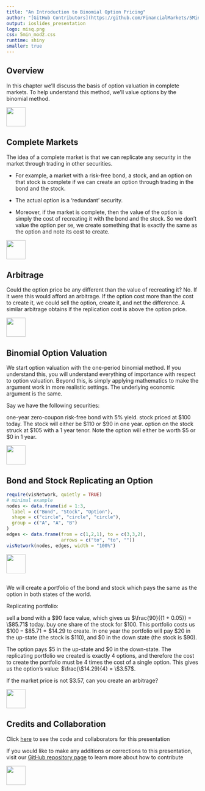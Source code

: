 ```yaml
---
title: "An Introduction to Binomial Option Pricing"
author: "[GitHub Contributors](https://github.com/FinancialMarkets/5MinuteFinance/graphs/contributors)"
output: ioslides_presentation
logo: misq.png
css: 5min_mod2.css
runtime: shiny
smaller: true
---
```


<!-- much of the text and code in the presentation was first written here:  https://github.com/Matt-Brigida/investments/blob/master/chapter2.Rmd -->

## Overview

In this chapter we'll discuss the basis of option valuation in complete markets. To help understand this method, we'll value options by the binomial method.


<div class="MIfooter"><img src="mi.png" style="height:50px;"></div> 


## Complete Markets

The idea of a complete market is that we can replicate any security in the market through trading in other securities. 

-  For example, a market with a risk-free bond, a stock, and an option on that stock is complete if we can create an option through trading in the bond and the stock. 
  
-  The actual option is a 'redundant' security.

- Moreover, if the market is complete, then the value of the option is simply the cost of recreating it with the bond and the stock. So we don't value the option per se, we create something that is exactly the same as the option and note its cost to create.

<div class="MIfooter"><img src="mi.png" style="height:50px;"></div> 

## Arbitrage 

Could the option price be any different than the value of recreating it? No. If it were this would afford an arbitrage. If the option cost more than the cost to create it, we could sell the option, create it, and net the difference. A similar arbitrage obtains if the replication cost is above the option price.


<div class="MIfooter"><img src="mi.png" style="height:50px;"></div> 

## Binomial Option Valuation

We start option valuation with the one-period binomial method. If you understand this, you will understand everything of importance with respect to option valuation. Beyond this, is simply applying mathematics to make the argument work in more realistic settings. The underlying economic argument is the same.

Say we have the following securities:

one-year zero-coupon risk-free bond with 5% yield.
stock priced at $100 today. The stock will either be $110 or $90 in one year.
option on the stock struck at $105 with a 1 year tenor.
Note the option will either be worth $5 or $0 in 1 year.

<div class="MIfooter"><img src="mi.png" style="height:50px;"></div> 

## Bond and Stock Replicating an Option

```r
require(visNetwork, quietly = TRUE)
# minimal example
nodes <- data.frame(id = 1:3,
  label = c("Bond", "Stock", "Option"),
  shape = c("circle", "circle", "circle"),
  group = c("A", "A", "B")
)
edges <- data.frame(from = c(1,2,1), to = c(3,3,2),
                    arrows = c("to", "to", ""))
visNetwork(nodes, edges, width = "100%")
```
<div class="MIfooter"><img src="mi.png" style="height:50px;"></div> 

##

We will create a portfolio of the bond and stock which pays the same as the option in both states of the world.

Replicating portfolio:

sell a bond with a \$90 face value, which gives us $\frac{90}{(1 + 0.05)} = \$85.71$ today.
buy one share of the stock for \$100.
This portfolio costs us $\$100 - \$85.71 = \$14.29$ to create. In one year the portfolio will pay \$20 in the up-state (the stock is \$110), and \$0 in the down state (the stock is \$90).

The option pays \$5 in the up-state and \$0 in the down-state. The replicating portfolio we created is exactly 4 options, and therefore the cost to create the portfolio must be 4 times the cost of a single option. This gives us the option's value: $\frac{\$14.29}{4} = \$3.57$.

If the market price is not \$3.57, can you create an arbitrage?



<div class="MIfooter"><img src="mi.png" style="height:50px;"></div> 

## Credits and Collaboration

Click [here](https://github.com/FinancialMarkets/5MinuteFinance/blob/master/Econometrics/monte_carlo/monte_carlo.Rmd) to see the code and collaborators for this presentation

If you would like to make any additions or corrections to this presentation, visit our [GitHub repository page](https://github.com/FinancialMarkets/5MinuteFinance#how-to-contribute) to learn more about how to contribute

<div class="MIfooter"><img src="mi.png" style="height:50px;"></div> 
